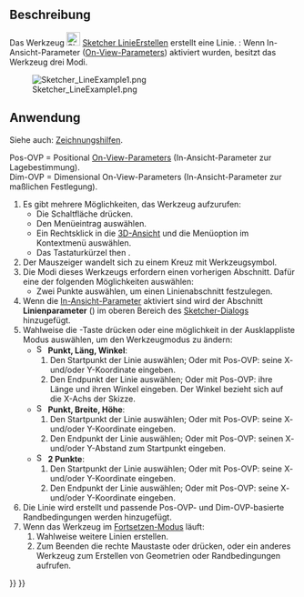 <languages/>

{{Docnav/de
|[[Sketcher_CreatePolyline/de|LinienzugErstellen]]
|[[Sketcher_CreateArc/de|BogenErstellen]]
|[[Sketcher_Workbench/de|Sketcher]]
|IconL=Sketcher_CreatePolyline.svg
|IconR=Sketcher_CreateArc.svg
|IconC=Workbench_Sketcher.svg
}}

{{GuiCommand/de
|Name=Sketcher CreateLine
|Name/de=Sketcher LinieErstellen
|MenuLocation=Skizze → Skizzengeometrien → Linie erstellen
|Workbenches=[[Sketcher_Workbench/de|Sketcher]]
|Shortcut=L
|SeeAlso=[[Sketcher_CreatePolyline/de|Sketcher LinienzugErstellen]]
}}

<span id="Description"></span>
==Beschreibung==

Das Werkzeug [[Image:Sketcher_CreateLine.svg|24px]] [[Sketcher_CreateLine/de|Sketcher LinieErstellen]] erstellt eine Linie. {{Version/de|1.0}}: Wenn In-Ansicht-Parameter ([[Sketcher_Preferences/de#Allgemein|On-View-Parameters]]) aktiviert wurden, besitzt das Werkzeug drei Modi.

[[Image:Sketcher_LineExample1.png‎]]

<span id="Usage"></span>
==Anwendung==

Siehe auch: [[Sketcher_Workbench/de#Zeichnungshilfen|Zeichnungshilfen]].

Pos-OVP = Positional [[Sketcher_Preferences/de#Allgemein|On-View-Parameters]] (In-Ansicht-Parameter zur Lagebestimmung). {{Version/de|1.0}}<br>
Dim-OVP = Dimensional On-View-Parameters (In-Ansicht-Parameter zur maßlichen Festlegung). {{Version/de|1.0}}

# Es gibt mehrere Möglichkeiten, das Werkzeug aufzurufen:
#* Die Schaltfläche {{Button|[[Image:Sketcher_CreateLine.svg|16px]] [[Sketcher_CreateLine/de|Linie erstellen]]}} drücken.
#* Den Menüeintrag {{MenuCommand|Skizze → Skizzengeometrien → [[Image:Sketcher_CreateLine.svg|16px]] Linie erstellen}} auswählen.
#* Ein Rechtsklick in die [[3D_view/de|3D-Ansicht]] und die Menüoption {{MenuCommand|[[Image:Sketcher_CreateLine.svg|16px]] Linie erstellen}} im Kontextmenü auswählen.
#* Das Tastaturkürzel {{KEY|G}} then {{KEY|L}}.
# Der Mauszeiger wandelt sich zu einem Kreuz mit Werkzeugsymbol.
# Die Modi dieses Werkzeugs erfordern einen vorherigen Abschnitt. Dafür eine der folgenden Möglichkeiten auswählen:
#* Zwei Punkte auswählen, um einen Linienabschnitt festzulegen.
# Wenn die [[Sketcher_Preferences/de#Allgemein|In-Ansicht-Parameter]] aktiviert sind wird der Abschnitt '''Linienparameter''' ({{Version/de|1.0}}) im oberen Bereich des [[Sketcher_Dialog/de|Sketcher-Dialogs]] hinzugefügt.
# Wahlweise die {{KEY|M}}-Taste drücken oder eine möglichkeit in der Ausklappliste Modus auswählen, um den Werkzeugmodus zu ändern:
#* [[Image:Sketcher_CreateLineAngleLength.svg|16px]] '''Punkt, Läng, Winkel''': {{Version/de|1.0}}
#*# Den Startpunkt der Linie auswählen; Oder mit Pos-OVP: seine X- und/oder Y-Koordinate eingeben.
#*# Den Endpunkt der Linie auswählen; Oder mit Pos-OVP: ihre Länge und ihren Winkel eingeben. Der Winkel bezieht sich auf die X-Achs der Skizze.
#* [[Image:Sketcher_CreateLineLengthWidth.svg|16px]] '''Punkt, Breite, Höhe''': {{Version/de|1.0}}
#*# Den Startpunkt der Linie auswählen; Oder mit Pos-OVP: seine X- und/oder Y-Koordinate eingeben.
#*# Den Endpunkt der Linie auswählen; Oder mit Pos-OVP: seinen X- und/oder Y-Abstand zum Startpunkt eingeben.
#* [[Image:Sketcher_CreateLine.svg|16px]] '''2 Punkte''':
#*# Den Startpunkt der Linie auswählen; Oder mit Pos-OVP: seine X- und/oder Y-Koordinate eingeben.
#*#  Den Endpunkt der Linie auswählen; Oder mit Pos-OVP: seine X- und/oder Y-Koordinate eingeben.
# Die Linie wird erstellt und passende Pos-OVP- und Dim-OVP-basierte Randbedingungen werden hinzugefügt.
# Wenn das Werkzeug im [[Sketcher_Workbench/de#Fortsetzen-Modi|Fortsetzen-Modus]] läuft:
## Wahlweise weitere Linien erstellen.
## Zum Beenden die rechte Maustaste oder {{KEY|Esc}} drücken, oder ein anderes Werkzeug zum Erstellen von Geometrien oder Randbedingungen aufrufen.


{{Docnav/de
|[[Sketcher_CreatePolyline/de|LinienzugErstellen]]
|[[Sketcher_CreateArc/de|BogenErstellen]]
|[[Sketcher_Workbench/de|Sketcher]]
|IconL=Sketcher_CreatePolyline.svg
|IconR=Sketcher_CreateArc.svg
|IconC=Workbench_Sketcher.svg
}}

{{Sketcher Tools navi{{#translation:}}}}
{{Userdocnavi{{#translation:}}}}